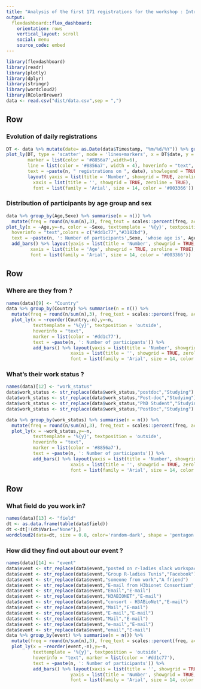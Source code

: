 ```yaml
---
title: "Analysis of the first 171 registrations for the workshop : Introduction to RNA-seq"
output: 
  flexdashboard::flex_dashboard:
    orientation: rows
    vertical_layout: scroll
    social: menu
    source_code: embed
---
```


<style>                     
.navbar {
  background-color:#62228C;
  border-color:white;
}
.navbar-brand {
color:white!important;
}
</style>                    

```r
library(flexdashboard)
library(readr)
library(plotly)
library(dplyr)
library(stringr)
library(wordcloud2)
library(RColorBrewer)
data <- read.csv("dist/data.csv",sep = ",")
```
Row
-------------------------------------
    
### Evolution of daily registrations
```r
DT <- data %>% mutate(date= as.Date(data$Timestamp, "%m/%d/%Y")) %>% group_by(date) %>% summarise(n = n())
plot_ly(DT, type = 'scatter', mode = 'lines+markers', x = DT$date, y = DT$n, 
        marker = list(color = '#8856a7',width=6),
        line = list(color = '#8856a7', width = 4), hoverinfo = "text",
        text = ~paste(n, " registrations on ", date), showlegend = TRUE) %>% 
        layout( yaxis = list(title = 'Number', showgrid = TRUE, zeroline = TRUE),
          xaxis = list(title = '', showgrid = TRUE, zeroline = TRUE),
          font = list(family = 'Arial', size = 14, color = '#003366'))
```

### Distribution of participants by age group and sex
```r
data %>% group_by(Age,Sexe) %>% summarise(n = n()) %>% 
  mutate(freq = round(n/sum(n),3), freq_text = scales::percent(freq, accuracy = 0.1)) %>% 
plot_ly(x = ~Age,y=~n, color = ~Sexe, texttemplate = '%{y}', textposition = 'outside',
  hoverinfo = "text",colors = c("#dd1c77","#3182bd"),
  text = ~paste(n, ': Number of participants',Sexe, 'whose age is', Age)) %>%
  add_bars() %>% layout(yaxis = list(title = 'Number', showgrid = TRUE, zeroline = TRUE),
         xaxis = list(title = 'Age', showgrid = TRUE, zeroline = TRUE),
         font = list(family = 'Arial', size = 14, color = '#003366'))
```

Row
-------------------------------------
   
### Where are they from ?
```r
names(data)[9] <- "Country"
data %>% group_by(Country) %>% summarise(n = n()) %>% 
  mutate(freq = round(n/sum(n),3), freq_text = scales::percent(freq, accuracy = 0.1)) %>%
  plot_ly(x = ~reorder(Country,-n),y=~n,
          texttemplate = '%{y}', textposition = 'outside',
          hoverinfo = "text",
          marker = list(color = '#dd1c77'),
          text = ~paste(n, ': Number of participants')) %>%
          add_bars() %>% layout(yaxis = list(title = 'Number', showgrid = TRUE, zeroline = TRUE),
                        xaxis = list(title = '', showgrid = TRUE, zeroline = TRUE),
                        font = list(family = 'Arial', size = 14, color = '#003366'))
```   
 
### What's their work status ?
```r
names(data)[12] <- "work_status"
data$work_status <- str_replace(data$work_status,"postdoc","Studying")
data$work_status <- str_replace(data$work_status,"Post-doc","Studying")
data$work_status <- str_replace(data$work_status,"PhD Student","Studying")
data$work_status <- str_replace(data$work_status,"PostDoc","Studying")

data %>% group_by(work_status) %>% summarise(n = n()) %>% 
  mutate(freq = round(n/sum(n),3), freq_text = scales::percent(freq, accuracy = 0.1)) %>%
  plot_ly(x = ~work_status,y=~n,
          texttemplate = '%{y}', textposition = 'outside',
          hoverinfo = "text",
          marker = list(color = '#8856a7'),
          text = ~paste(n, ': Number of participants')) %>%
          add_bars() %>% layout(yaxis = list(title = 'Number', showgrid = TRUE, zeroline = TRUE),
                        xaxis = list(title = '', showgrid = TRUE, zeroline = TRUE),
                        font = list(family = 'Arial', size = 14, color = '#003366'))

```

Row
-------------------------------------
### What field do you work in?
```r
names(data)[13] <- "field"
dt <- as.data.frame(table(data$field))
dt <-dt[!(dt$Var1=="None"),]
wordcloud2(data=dt, size = 0.8, color='random-dark', shape = 'pentagon')
```

### How did they find out about our event ?
```r
names(data)[14] <- "event"
data$event <- str_replace(data$event,"posted on r-ladies slack workspace","Slack")
data$event <- str_replace(data$event,"Group R-ladies Tunis","Facebook")
data$event <- str_replace(data$event,"someone from work","A friend")
data$event <- str_replace(data$event,"E-mail from H3bionet Consortium","E-mail")
data$event <- str_replace(data$event,"Email","E-mail")
data$event <- str_replace(data$event,"H3ABIONET","E-mail")
data$event <- str_replace(data$event,"consort - H3ABioNet","E-mail")
data$event <- str_replace(data$event,"Mail","E-mail")
data$event <- str_replace(data$event,"E-mail","E-mail")
data$event <- str_replace(data$event,"Mail","E-mail")
data$event <- str_replace(data$event,"e-mail","E-mail")
data$event <- str_replace(data$event,"email","E-mail")
data %>% group_by(event) %>% summarise(n = n()) %>% 
  mutate(freq = round(n/sum(n),3), freq_text = scales::percent(freq, accuracy = 0.1)) %>%
  plot_ly(x = ~reorder(event,-n),y=~n,
          texttemplate = '%{y}', textposition = 'outside',
          hoverinfo = "text", marker = list(color = '#dd1c77'),
          text = ~paste(n, ': Number of participants')) %>%
          add_bars() %>% layout(xaxis = list(title = '', showgrid = TRUE, zeroline = TRUE),
                        yaxis = list(title = 'Number', showgrid = TRUE, zeroline = TRUE),
                        font = list(family = 'Arial', size = 14, color = '#003366'))
```
